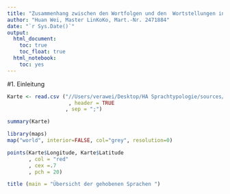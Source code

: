 ```yaml
---
title: "Zusammenhang zwischen den Wortfolgen und den  Wortstellungen in Nominalphrasen der Sprachen"
author: "Huan Wei, Master LinKoKo, Mart.-Nr. 2471884"
date: "`r Sys.Date()`"
output:
  html_document:
    toc: true
    toc_float: true
  html_notebook: 
    toc: yes
---
```


#1. Einleitung




















```r
Karte <- read.csv ("//Users/verawei/Desktop/HA Sprachtypologie/sources/Karte.csv"
                    , header = TRUE
                   , sep = ";")
```


```r
summary(Karte)
```


```r
library(maps)
map("world", interior=FALSE, col="grey", resolution=0)

points(Karte$Longitude, Karte$Latitude
       , col = "red"
       , cex =.7
       , pch = 20)

title (main = "Übersicht der gehobenen Sprachen ")
```









```r


```




